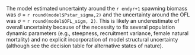 The model estimated uncertainty around the `r endyr+1` spawning biomass was $\sigma$ = `r round(model$Pstar_sigma,2)` and the uncertainty around the OFL was $\sigma$ = `r round(model$OFL_sigm, 2)`. This is likely an underestimate of overall uncertainty because of the necessity to fix several population dynamic parameters (e.g., steepness, recruitment variance, female natural mortality) and no explicit incorporation of model structural uncertainty (although see the decision table for alternative states of nature).
